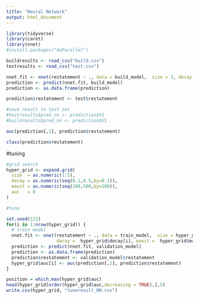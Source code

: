 ```yaml
---
title: "Neural Network"
output: html_document
---
```

```r
library(tidyverse)
library(caret)
library(nnet)
#install.packages("doParallel")
```

```r
buildresults <- read_csv("build.csv")
testresults <- read_csv("test.csv")

nnet.fit <- nnet(restatement ~ ., data = build_model,  size = 3, decay = 0.3, maxit = 500) 
prediction <- predict(nnet.fit, build_model)
prediction <- as.data.frame(prediction)

prediction$restatement <- test$restatement

#save result to test set
#testresults$pred_nn <- prediction$V1
#buildresults$pred_nn <- prediction$V1

auc(prediction[,1], prediction$restatement)

class(prediction$restatement)
```

#tuning
```r
#grid search
hyper_grid <- expand.grid(
  size  = as.numeric(1:5),
  decay = as.numeric(seq(0.1,0.5,by=0.1)),
  maxit = as.numeric(seq(100,500,by=100)),
  auc   = 0
)

#tune

set.seed(123)
for(i in 1:nrow(hyper_grid)) {
  # train model
  nnet.fit <- nnet(restatement ~ ., data = train_model,  size = hyper_grid$size[i],
                   decay =  hyper_grid$decay[i], maxit =  hyper_grid$maxit[i]) 
  prediction <- predict(nnet.fit, validation_model)
  prediction <- as.data.frame(prediction)
  prediction$restatement <- validation_model$restatement
  hyper_grid$auc[i] <- auc(prediction[,1], prediction$restatement)
}

position = which.max(hyper_grid$auc)
head(hyper_grid[order(hyper_grid$auc,decreasing = TRUE),],5)
write.csv(hyper_grid, "tuneresult_NN.csv")

```

